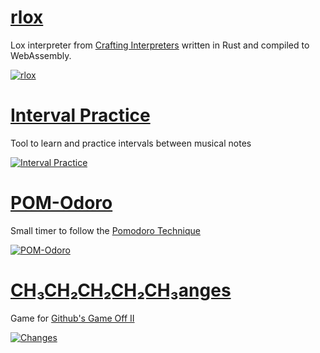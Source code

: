 

# [rlox](https://rlox-wasm.now.sh/)

Lox interpreter from [Crafting Interpreters](http://www.craftinginterpreters.com/) written in Rust
and compiled to WebAssembly.

[![rlox](./things/rlox.png)](https://rlox-wasm.now.sh/)

# [Interval Practice](http://joliv.me/interval-practice/)

Tool to learn and practice intervals between musical notes

[![Interval Practice](./things/interval-practice.png)](http://joliv.me/interval-practice/)

# [POM-Odoro](http://joliv.me/POM-Odoro/)

Small timer to follow the [Pomodoro Technique](https://en.wikipedia.org/wiki/Pomodoro_Technique)

[![POM-Odoro](./things/pom-odoro.png)](http://joliv.me/POM-Odoro/)

# [CH₃CH₂CH₂CH₂CH₃anges](http://blaquenkot.github.io/game-off-2013/)

Game for [Github's Game Off II](https://github.com/blog/1674-github-game-off-ii)

[![Changes](./things/changes.png)](http://blaquenkot.github.io/game-off-2013/)
